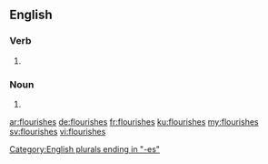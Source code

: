 ==English==

===Verb===
{{head|en}}

# {{en-third-person singular of|flourish}}

===Noun===
{{head|en|plural}}

# {{plural of|flourish|lang=en|nocat=1}}

[[Category:English plurals ending in "-es"]]

[[ar:flourishes]]
[[de:flourishes]]
[[fr:flourishes]]
[[ku:flourishes]]
[[my:flourishes]]
[[sv:flourishes]]
[[vi:flourishes]]